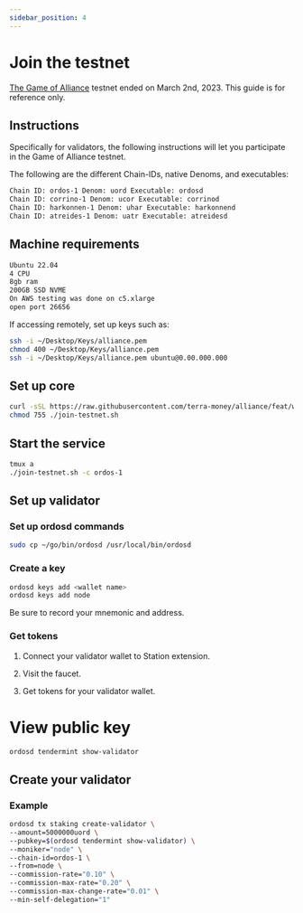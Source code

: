 ```yaml
---
sidebar_position: 4
---
```


# Join the testnet


<Admonition type="danger" icon="🤝" title="The game of Alliance is over">

[The Game of Alliance](../game-of-alliance/overview.mdx) testnet ended on March 2nd, 2023. This guide is for reference only. 

</Admonition>


## Instructions

Specifically for validators, the following instructions will let you participate in the Game of Alliance testnet.

The following are the different Chain-IDs, native Denoms, and executables:

```sh Chains
Chain ID: ordos-1 Denom: uord Executable: ordosd
Chain ID: corrino-1 Denom: ucor Executable: corrinod
Chain ID: harkonnen-1 Denom: uhar Executable: harkonnend
Chain ID: atreides-1 Denom: uatr Executable: atreidesd
```

## Machine requirements

```sh Requirements
Ubuntu 22.04
4 CPU
8gb ram
200GB SSD NVME
On AWS testing was done on c5.xlarge
open port 26656
```

If accessing remotely, set up keys such as:

```sh Setup
ssh -i ~/Desktop/Keys/alliance.pem
chmod 400 ~/Desktop/Keys/alliance.pem
ssh -i ~/Desktop/Keys/alliance.pem ubuntu@0.00.000.000
```

## Set up core

```sh Setup
curl -sSL https://raw.githubusercontent.com/terra-money/alliance/feat/wasm-testnets/scripts/join-testnet.sh -O 
chmod 755 ./join-testnet.sh
```

## Start the service

```sh Setup
tmux a
./join-testnet.sh -c ordos-1

```

## Set up validator

### Set up ordosd commands

```sh Setup
sudo cp ~/go/bin/ordosd /usr/local/bin/ordosd
```

### Create a key

```sh Setup
ordosd keys add <wallet name>
ordosd keys add node
```

Be sure to record your mnemonic and address.

### Get tokens 

1. Connect your validator wallet to Station extension. 

2. Visit the faucet.

3. Get tokens for your validator wallet. 

# View public key

```sh Setup
ordosd tendermint show-validator

```

## Create your validator

### Example

```sh Setup
ordosd tx staking create-validator \
--amount=5000000uord \
--pubkey=$(ordosd tendermint show-validator) \
--moniker="node" \
--chain-id=ordos-1 \
--from=node \
--commission-rate="0.10" \
--commission-max-rate="0.20" \
--commission-max-change-rate="0.01" \
--min-self-delegation="1"
```